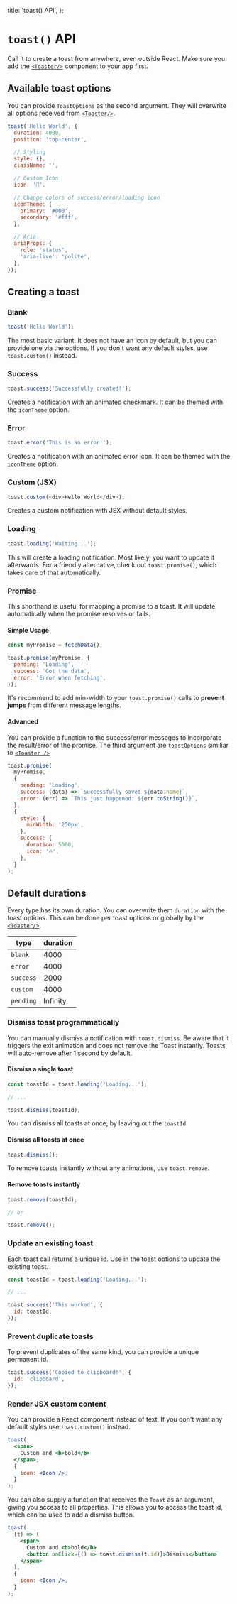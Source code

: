 
  title: 'toast() API',
};

# `toast()` API

Call it to create a toast from anywhere, even outside React. Make sure you add the [`<Toaster/>`](/docs/toaster) component to your app first.

## Available toast options

You can provide `ToastOptions` as the second argument. They will overwrite all options received from [`<Toaster/>`](/docs/toaster).

```js
toast('Hello World', {
  duration: 4000,
  position: 'top-center',

  // Styling
  style: {},
  className: '',

  // Custom Icon
  icon: '👏',

  // Change colors of success/error/loading icon
  iconTheme: {
    primary: '#000',
    secondary: '#fff',
  },

  // Aria
  ariaProps: {
    role: 'status',
    'aria-live': 'polite',
  },
});
```

## Creating a toast

### Blank

```js
toast('Hello World');
```

The most basic variant. It does not have an icon by default, but you can provide one via the options. If you don't want any default styles, use `toast.custom()` instead.

### Success

```js
toast.success('Successfully created!');
```

Creates a notification with an animated checkmark. It can be themed with the `iconTheme` option.

### Error

```js
toast.error('This is an error!');
```

Creates a notification with an animated error icon. It can be themed with the `iconTheme` option.

### Custom (JSX)

```js
toast.custom(<div>Hello World</div>);
```

Creates a custom notification with JSX without default styles.

### Loading

```js
toast.loading('Waiting...');
```

This will create a loading notification. Most likely, you want to update it afterwards. For a friendly alternative, check out `toast.promise()`, which takes care of that automatically.

### Promise

This shorthand is useful for mapping a promise to a toast. It will update automatically when the promise resolves or fails.

#### Simple Usage

```js
const myPromise = fetchData();

toast.promise(myPromise, {
  pending: 'Loading',
  success: 'Got the data',
  error: 'Error when fetching',
});
```

It's recommend to add min-width to your `toast.promise()` calls to **prevent jumps** from different message lengths.

#### Advanced

You can provide a function to the success/error messages to incorporate the result/error of the promise. The third argument are `toastOptions` similiar to [`<Toaster />`](/docs/toaster)

```js
toast.promise(
  myPromise,
  {
    pending: 'Loading',
    success: (data) => `Successfully saved ${data.name}`,
    error: (err) => `This just happened: ${err.toString()}`,
  },
  {
    style: {
      minWidth: '250px',
    },
    success: {
      duration: 5000,
      icon: '🔥',
    },
  }
);
```

## Default durations

Every type has its own duration. You can overwrite them `duration` with the toast options. This can be done per toast options or globally by the [`<Toaster/>`](/docs/toaster).

| type      | duration |
| --------- | -------- |
| `blank`   | 4000     |
| `error`   | 4000     |
| `success` | 2000     |
| `custom`  | 4000     |
| `pending` | Infinity |

### Dismiss toast programmatically

You can manually dismiss a notification with `toast.dismiss`. Be aware that it triggers the exit animation and does not remove the Toast instantly. Toasts will auto-remove after 1 second by default.

#### Dismiss a single toast

```js
const toastId = toast.loading('Loading...');

// ...

toast.dismiss(toastId);
```

You can dismiss all toasts at once, by leaving out the `toastId`.

#### Dismiss all toasts at once

```js
toast.dismiss();
```

To remove toasts instantly without any animations, use `toast.remove`.

#### Remove toasts instantly

```js
toast.remove(toastId);

// or

toast.remove();
```

### Update an existing toast

Each toast call returns a unique id. Use in the toast options to update the existing toast.

```js
const toastId = toast.loading('Loading...');

// ...

toast.success('This worked', {
  id: toastId,
});
```

### Prevent duplicate toasts

To prevent duplicates of the same kind, you can provide a unique permanent id.

```js
toast.success('Copied to clipboard!', {
  id: 'clipboard',
});
```

### Render JSX custom content

You can provide a React component instead of text. If you don't want any default styles use `toast.custom()` instead.

```jsx
toast(
  <span>
    Custom and <b>bold</b>
  </span>,
  {
    icon: <Icon />,
  }
);
```

You can also supply a function that receives the `Toast` as an argument, giving you access to all properties. This allows you to access the toast id, which can be used to add a dismiss button.

```jsx
toast(
  (t) => (
    <span>
      Custom and <b>bold</b>
      <button onClick={() => toast.dismiss(t.id)}>Dismiss</button>
    </span>
  ),
  {
    icon: <Icon />,
  }
);
```

